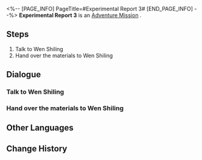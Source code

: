 <%-- [PAGE_INFO]
PageTitle=#Experimental Report 3#
[END_PAGE_INFO] --%>
{{Stub|Dialogue, characters, and location(s)}}
{{Mission Infobox
|id            = 8000172
|title         = 
|image         = Mission Experimental Report 3.png
|type          = Adventure
|event_name    = 
|chapter       = 
|requirements  = 
* [[Trailblaze Mission]] ''[[The Past Will Return as an Avalanche]]'' completed
* [[Adventure Mission]] ''[[Experimental Report 2]]'' completed
* Reach [[Trailblaze Level]] 21
|summary       = <!--official mission summary from Fate's Atlas-->
|characters    = <!--characters that appear in this mission-->
|startLocation = <!--location as it intially appears on the mission screen-->
|world         = <!--i.e. Penacony-->
|area          = <!--i.e. A Child's Dream-->
|prev          = 
|next          = 
|exp           = 
|credits       = 
|stellarJade   = 
|other         = 
}}
'''Experimental Report 3''' is an [[Adventure Mission]]<!--in [world]-->.

==Steps==
# Talk to Wen Shiling
# Hand over the materials to Wen Shiling

<!--
==Gameplay Notes==

--><!--
==Trial Character==

-->
==Dialogue==
{{Stub Dialogue}}
===Talk to Wen Shiling===
{{Mission Description|type=adventure|location=<!--to be added-->|The work of a lab assistant has officially begun! Go ask Wen Shiling what materials are still missing in this experiment.}}
{{Dialogue Start}}
:{{tx}}
{{Dialogue End}}

===Hand over the materials to Wen Shiling===
{{Mission Description|type=adventure|location=<!--to be added-->|update|Wen Shiling compiled a list of required materials for her current experiment. Collect them and hand them over to her!}}
{{Dialogue Start}}
:{{tx}}
{{Dialogue End}}

==Other Languages==
{{Other Languages
|en   = Experimental Report 3
|zhs  = 实验报告•其三
|zht  = 實驗報告•其三
|ja   = 実験報告書・3
|ko   = 실험 보고서•3
|es   = Informe de experimento III
|fr   = Rapport d'expérience 3
|ru   = Отчёт III
|th   = รายงานการทดลอง 3
|vi   = Báo Cáo Thí Nghiệm 3
|de   = Experimentbericht 3
|id   = Laporan Eksperimen 3
|pt   = Relatório Experimental 3
}}

==Change History==
{{Change History|1.1}}
